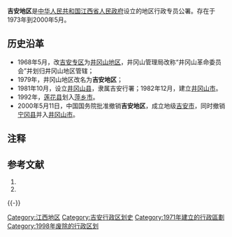 '''吉安地区'''是[[中华人民共和国|中华人民共和国]][[江西省人民政府|江西省人民政府]]设立的地区行政专员公署。存在于1973年到2000年5月。
==历史沿革==
*1968年5月，改[[吉安专区|吉安专区]]为[[井冈山地区|井冈山地区]]，井冈山管理局改称“井冈山革命委员会”并划归井冈山地区管辖；
*1979年，井冈山地区改名为'''吉安地区'''；
*1981年10月，设立[[井冈山县|井冈山县]]，隶属吉安行署；1982年12月，建立[[井冈山市|井冈山市]]。
*1992年，[[莲花县|莲花县]]划入[[萍乡市|萍乡市]]。
*2000年5月11日，中国国务院批准撤销'''吉安地区'''，成立地级[[吉安市|吉安市]]，同时撤销[[宁冈县|宁冈县]]并入[[井冈山市|井冈山市]]。
== 注释 ==

{{Reflist|2}}

== 参考文献 ==
{{Wikisource|国务院关于同意江西省撤销吉安地区设立地级吉安市的批复}}
# {{Cite book | author = 戴均良等 | title = 《中国古今地名大词典》 | location = 上海 | publisher = 上海辞书出版社 | date = 2005 | language = zh-hans }}
# {{Cite book | author = 史为乐 | title = 《中华人民共和国政区沿革（1949-2002）》 | location = 北京 | publisher = 人民出版社 | date = 2006 | language = zh-hans }}
{{-}}
 
{{江西省历史二级政区|nocat}}
[[Category:江西地区|Category:江西地区]]
[[Category:吉安行政区划史|Category:吉安行政区划史]]
[[Category:1971年建立的行政區劃|Category:1971年建立的行政區劃]]
[[Category:1998年废除的行政区划|Category:1998年废除的行政区划]]
